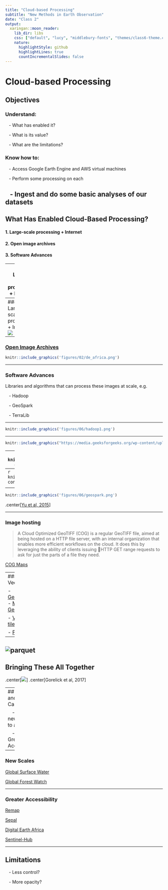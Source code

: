 ```yaml
---
title: "Cloud-based Processing"
subtitle: "New Methods in Earth Observation"
date: "Class 2"
output:
  xaringan::moon_reader:
    lib_dir: libs
    css: ["default", "lucy", "middlebury-fonts", "themes/class6-theme.css"]
    nature:
      highlightStyle: github
      highlightLines: true
      countIncrementalSlides: false
---
```



# Cloud-based Processing

## Objectives
### Understand: 
&nbsp;&nbsp; - What has enabled it?

&nbsp;&nbsp; - What is its value?

&nbsp;&nbsp; - What are the limitations?

### Know how to:
&nbsp;&nbsp; - Access Google Earth Engine and AWS virtual machines

&nbsp;&nbsp; - Perform some processing on each

&nbsp;&nbsp; - Ingest and do some basic analyses of our datasets
---

## What Has Enabled Cloud-Based Processing?

#### 1. Large-scale processing + Internet
#### 2. Open image archives
#### 3. Software Advances

---
### Large-scale processing + Internet

![](https://www.techspot.com/images2/news/bigimage/2017/04/2017-04-10-image-16-j.webp)

---
### Large-scale processing + Internet
![](https://www.turnkeylinux.org/files/images/blog/aws-datacenters.jpg)

---
### [Open Image Archives](https://registry.opendata.aws)


```r
knitr::include_graphics('figures/02/de_africa.png')
```

---

### Software Advances

Libraries and algorithms that can process these images at scale, e.g.

&nbsp;&nbsp; - Hadoop

&nbsp;&nbsp; - GeoSpark

&nbsp;&nbsp; - TerraLib

---

```r
knitr::include_graphics('figures/06/hadoop1.png')
```

---

```r
knitr::include_graphics("https://media.geeksforgeeks.org/wp-content/uploads/20200621102239/Hadoop-componants.png")
```

---
```r
knitr::include_graphics("https://media.geeksforgeeks.org/wp-content/uploads/20200621105657/mapreduce-workflow.png")
```

---
```r
knitr::include_graphics("https://media.geeksforgeeks.org/wp-content/uploads/20200621121959/3164-1.png
")
```


<!-- ![](https://kapost-files-prod.s3.amazonaws.com/uploads/direct/1461686104-174-6263/SystemIllustration.jpg) -->

---

```r
knitr::include_graphics('figures/06/geospark.png')
```

<!-- .center[![](figures/06/geospark.png)] -->
.center[[Yu et al, 2015](http://dl.acm.org/citation.cfm?doid=2820783.2820860)]

---

### Image hosting 

> A Cloud Optimized GeoTIFF (COG) is a regular GeoTIFF file, aimed at being hosted on a HTTP file server, with an internal organization that enables more efficient workflows on the cloud. It does this by leveraging the ability of clients issuing HTTP GET range requests to ask for just the parts of a file they need.

[COG Maps](https://cholmes.github.io/cog-map/)

---
### Vectors

- [GeoParquet](https://geoparquet.org/)
  - [More on Geoparquet](https://forrest.nyc/geoparquet-will-be-the-most-important-tool-in-modern-gis-in-2022/)
  
- [Vector tiles](https://docs.mapbox.com/data/tilesets/guides/vector-tiles-introduction/)

- [PMTiles](https://protomaps.com/blog/dynamic-maps-static-storage#pmtiles:-pyramids-of-map-tiles)

---

![parquet](https://i.stack.imgur.com/dezln.png)
---
## Bringing These All Together

.center[![](figures/06/ee_architecture.png)]
.center[Gorelick et al, 2017]

---
## Value and Capabilities

&nbsp;&nbsp; - Opened new scales to analysis

&nbsp;&nbsp; - Much Greater Accessibility


---

### New Scales

[Global Surface Water](https://global-surface-water.appspot.com)

[Global Forest Watch](https://www.globalforestwatch.org/)

---

### Greater Accessibility

[Remap](https://remap-app.org)

[Sepal](https://docs.sepal.io/en/latest/)

[Digital Earth Africa](https://www.digitalearthafrica.org/)

[Sentinel-Hub](https://www.sentinel-hub.com/)

---

## Limitations

&nbsp;&nbsp; - Less control?

&nbsp;&nbsp; - More opacity?








